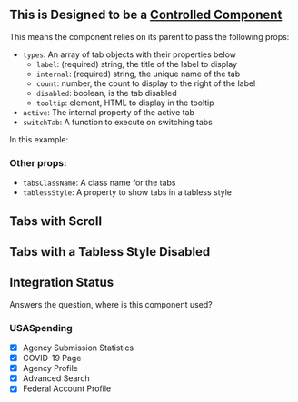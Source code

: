 

<Meta
    title="Tabs"
    component={Tabs}
/>

## This is Designed to be a [Controlled Component](https://reactjs.org/docs/forms.html#controlled-components)
This means the component relies on its parent to pass the following props:
 - `types`: An array of tab objects with their properties below
      - `label`: (required) string, the title of the label to display
      - `internal`: (required) string, the unique name of the tab 
      - `count`: number, the count to display to the right of the label
      - `disabled`: boolean, is the tab disabled
      - `tooltip`: element, HTML to display in the tooltip
 - `active`: The internal property of the active tab
 - `switchTab`: A function to execute on switching tabs

In this example:

### Other props:
 - `tabsClassName`: A class name for the tabs
 - `tablessStyle`: A property to show tabs in a tabless style

## Tabs with Scroll
<Canvas>
    <Story name='Tabs with Scroll'>
      <TabsWrapper>
        <Tabs
        types={[
          {
            internal: 'name',
            label: 'Names',
            count: 22,
          },
          {
            internal: 'dates',
            label: 'Dates',
            count: 33
          },
                    {
            internal: 'cars',
            label: 'Cars',
          },
          {
            internal: 'coffeemugs',
            label: 'Coffee Mugs'
          },
          {
            internal: 'colorado',
            label: 'Colorado'
          },
          {
            internal: 'whistler',
            label: 'Whistler',
            disabled: true
          },
          {
            internal: 'yellowstone',
            label: 'Yellowstone',
            count: 22,
          },
          {
            internal: 'washingtondc',
            label: 'Washington D.C.',
            count: 33
          },
          {
            internal: 'blue',
            label: 'Blue',
          },
          {
            internal: 'purple',
            label: 'Purple'
          },
          {
            internal: 'dinnerware',
            label: 'Dinnerware'
          },
          {
            internal: 'cookware',
            label: 'Cookware'
          }]} />
      </TabsWrapper>
    </Story>
</Canvas>

## Tabs with a Tabless Style Disabled
<Canvas>
    <Story name='Tabless Style'>
      <TabsWrapper>
        <Tabs
        tablessStyle
        types={[
          {
            internal: 'name',
            label: 'Names',
            count: 22
          },
          {
            internal: 'dates',
            label: 'Dates',
            count: 33
          },
                    {
            internal: 'cars',
            label: 'Cars',
            disabled: true
          },
          {
            internal: 'coffeemugs',
            label: 'Coffee Mugs'
          },
          {
            internal: 'colorado',
            label: 'Colorado'
          },
                    {
            internal: 'whistler',
            label: 'Whistler'
          }
        ]} />
      </TabsWrapper>
    </Story>
</Canvas>

<ArgsTable of={Tabs} />

## Integration Status
Answers the question, where is this component used?

### USASpending
- [x] Agency Submission Statistics
- [x] COVID-19 Page
- [x] Agency Profile
- [x] Advanced Search
- [x] Federal Account Profile

